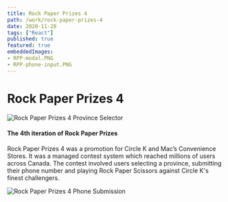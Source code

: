 ```yaml
---
title: Rock Paper Prizes 4
path: /work/rock-paper-prizes-4
date: 2020-11-28
tags: ["React"]
published: true
featured: true
embeddedImages:
- RPP-modal.PNG
- RPP-phone-input.PNG
---
```


# Rock Paper Prizes 4

![Rock Paper Prizes 4 Province Selector](../../images/rock-paper-prizes-4/rockpaperprizes.jpg)

#### The 4th iteration of Rock Paper Prizes

Rock Paper Prizes 4 was a promotion for Circle K and Mac’s Convenience Stores.
It was a managed contest system which reached millions of users across Canada.
The contest involved users selecting a province, submitting their phone number and playing
Rock Paper Scissors against Circle K's finest challengers.

![Rock Paper Prizes 4 Phone Submission](../../images/rock-paper-prizes-4/RPP-phone-input.PNG)